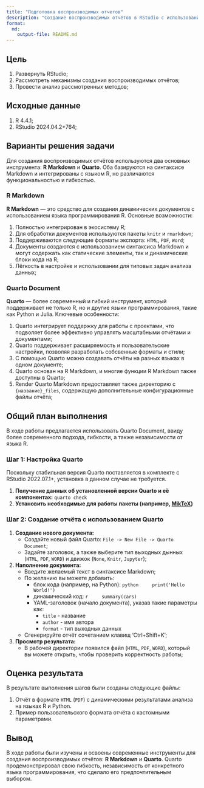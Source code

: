 ```yaml
---
title: "Подготовка воспроизводимых отчетов"
description: "Создание воспроизводимых отчётов в RStudio с использованием стека технологий Rmarkdown и Quarto"
format: 
  md:
    output-file: README.md
---
```


## Цель

1.  Развернуть RStudio;
2.  Рассмотреть механизмы создания воспроизводимых отчётов;
3.  Провести анализ рассмотренных методов;

## ️Исходные данные

1.  R 4.4.1;
2.  RStudio 2024.04.2+764;

## ️Варианты решения задачи

Для создания воспроизводимых отчётов используются два основных инструмента: **R Markdown** и **Quarto**. Оба базируются на синтаксисе Markdown и интегрированы с языком R, но различаются функциональностью и гибкостью.

### R Markdown

**R Markdown** — это средство для создания динамических документов с использованием языка программирования R. Основные возможности:

1.  Полностью интегрирован в экосистему R;
2.  Для обработки документов используются пакеты `knitr` и `rmarkdown`;
3.  Поддерживаются следующие форматы экспорта: `HTML`, `PDF`, `Word`;
4.  Документы создаются с использованием синтаксиса Markdown и могут содержать как статические элементы, так и динамические блоки кода на R;
5.  Лёгкость в настройке и использовании для типовых задач анализа данных;

### Quarto Document

**Quarto** — более современный и гибкий инструмент, который поддерживает не только R, но и другие языки программирования, такие как Python и Julia. Ключевые особенности:

1.  Quarto интегрирует поддержку для работы с проектами, что подволяет более эффективно управлять масштабными отчётами и документами;
2.  Quarto поддерживает расширяемость и пользовательские настройки, позволяя разработать собсвенные форматы и стили;
3.  С помощью Quarto можно создавать отчёты на разных языках в одном документе;
4.  Quarto основан на R Markdown, и многие функции R Markdown также доступны в Quarto;
5.  Render Quarto Markdown предоставляет также директорию с `{название}_files`, содержащую дополнительные конфигурационные файлы отчёта;

## ️Общий план выполнения

В ходе работы предлагается использовать Quarto Document, ввиду более современного подхода, гибкости, а также независимости от языка R.

### Шаг 1: Настройка Quarto

Поскольку стабильная версия Quarto поставляется в комплекте с RStudio 2022.07.1+, установка в данном случае не требуется.

1.  **Получение данных об установленной версии Quarto и её компонентах:** `quarto check`
2.  **Установить необходимые для работы пакеты (например, [MikTeX](https://www.reed.edu/data-at-reed/software/R/r_studio_pc.html))**

### Шаг 2: Создание отчёта с использованием Quarto

1.  **Создание нового документа:**
    -   Создайте новый файл Quarto: `File -> New File -> Quarto Document`;
    -   Задайте заголовок, а также выберите тип выходных дынных (`HTML`, `PDF`, `WORD`) и движок (`None`, `Knitr`, `Jupyter`);
2.  **Наполнение документа:**
    -   Введите желаемый текст в синтаксисе Markdown;
    -   По желанию вы можете добавить:
        -   блок кода (например, на Python):
            ``` python
            print('Hello World!')
            ```
        -   динамический код:
            ``` r
            summary(cars)
            ```
        -   YAML-заголовок (начало документа), указав такие параметры как:
            -   `title` - название
            -   `author` - имя автора
            -   `format` - тип выходных данных
    -   Сгенерируйте отчёт сочетанием клавищ 'Ctrl+Shift+K';
3.  **Просмотр результата:**
    -   В рабочей директории появился файл (`HTML`, `PDF`, `WORD`), который вы можете открыть, чтобы проверить корректность работы;

## ️Оценка результата

В результате выполнения шагов были созданы следующие файлы:

1.  Отчёт в формате `HTML` (`PDF`) с динамическими результатами анализа на языках R и Python.
2.  Пример пользовательского формата отчёта с кастомными параметрами.

## ️Вывод

В ходе работы были изучены и освоены современные инструменты для создания воспроизводимых отчётов: **R Markdown** и **Quarto**. Quarto продемонстрировал свою гибкость, независимость от конкретного языка программирования, что сделало его предпочтительным выбором.
